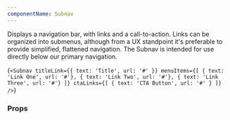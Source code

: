 ```yaml
---
componentName: Subnav
---
```


Displays a navigation bar, with links and a call-to-action. Links can be organized into submenus, although from a UX standpoint it's preferable to provide simplified, flattened navigation. The Subnav is intended for use directly below our primary navigation.

<LiveComponent>{`<Subnav
  titleLink={{ text: 'Title', url: '#' }}
  menuItems={[
    { text: 'Link One', url: '#'},
    { text: 'Link Two', url: '#'},
    { text: 'Link Three', url: '#'}
  ]}
  ctaLinks={[
    { text: 'CTA Button', url: '#' }
  ]}
/>`}</LiveComponent>

<UsageDetails packageName="@hashicorp/react-subnav" />

### Props

<PropsTable props={componentProps} />
